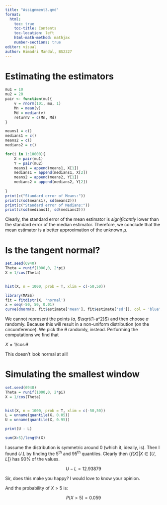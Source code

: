 ```yaml
---
title: "Assignment3.qmd"
format:
  html:
    toc: true
    toc-title: Contents
    toc-location: left
    html-math-method: mathjax
    number-sections: true
editor: visual
author: Himadri Mandal, BS2327
---
```


# Estimating the estimators

```r
mu1 = 10
mu2 = 20
pair <- function(mu){
    v = rnorm(101, mu, 1)
    Mn = mean(v)
    Md = median(v)
    returnV = c(Mn, Md)
}

means1 = c()
medians1 = c()
means2 = c()
medians2 = c()

for(i in 1:10000){
    X = pair(mu1)
    Y = pair(mu2)
    means1 = append(means1, X[1])
    medians1 = append(medians1, X[2])
    means2 = append(means2, Y[1])
    medians2 = append(medians2, Y[2])
    
}
print(c("Standard error of Means:"))
print(c(sd(means1), sd(means2)))
print(c("Standard error of Medians:"))
print(c(sd(medians1), sd(medians2)))
```

Clearly, the standard error of the mean estimator is *significantly* lower than the standard error of the median estimator. Therefore, we conclude that the mean estimator is a better approximation of the unknown $\mu$.

# Is the tangent normal?

```r
set.seed(6940)
Theta = runif(1000,0, 2*pi)
X = 1/cos(Theta)
  

hist(X, n = 1000, prob = T, xlim = c(-50,50))

library(MASS)
fit = fitdistr(X, 'normal')
x = seq(-50, 50, 0.01)
curve(dnorm(x, fit$estimate['mean'], fit$estimate['sd']), col = 'blue', add = T, lwd = 2)

```

We cannot represent the points ($a$, $\sqrt{1-a^2}$) and then choose $a$ randomly. Because this will result in a non-uniform distribution (on the circumference). We pick the $\theta$ randomly, instead. Performing the computations we find that

$X=1/{\cos{\theta}}$

This doesn't look normal at all!

# Simulating the smallest window

```r
set.seed(6940)
Theta = runif(1000,0, 2*pi)
X = 1/cos(Theta)
  

hist(X, n = 1000, prob = T, xlim = c(-50,50))
L = unname(quantile(X, 0.05))
U = unname(quantile(X, 0.95))

print(U - L)

sum(X>5)/length(X)
```

I assume the distribution is symmetric around $0$ (which it, ideally, is). Then I found $U.L$ by finding the $5^{\text{th}}$ and $95^\text{th}$ quantiles. Clearly then $\{f(X) | X \in [U, L]\}$ has $90\%$ of the values.

$$
U - L = 12.93879
$$

Sir, does this make you happy? I would love to know your opinion.

And the probability of $X>5$ is:

$$
P(X > 5) = 0.059
$$
